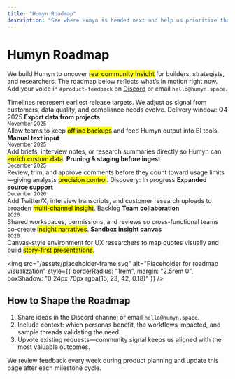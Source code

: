 ```yaml
---
title: "Humyn Roadmap"
description: "See where Humyn is headed next and help us prioritize the most valuable insights."
---
```


# Humyn Roadmap

We build Humyn to uncover <mark>real community insight</mark> for builders, strategists, and researchers. The roadmap below reflects what’s in motion right now. Add your voice in `#product-feedback` on [Discord](https://discord.gg/bycbt28zpk) or email `hello@humyn.space`.

<Callout>
Timelines represent earliest release targets. We adjust as signal from customers, data quality, and compliance needs evolve.
</Callout>

<Columns cols={3}>
  <Card title="High Priority" icon="bolt">
    <Badge color="blue">Delivery window: Q4 2025</Badge>
    <Divider />
    <List>
      <ListItem>
        <strong>Export data from projects</strong><br />
        <small>November 2025</small><br />
        Allow teams to keep <mark>offline backups</mark> and feed Humyn output into BI tools.
      </ListItem>
      <ListItem>
        <strong>Manual text input</strong><br />
        <small>November 2025</small><br />
        Add briefs, interview notes, or research summaries directly so Humyn can <mark>enrich custom data</mark>.
      </ListItem>
      <ListItem>
        <strong>Pruning & staging before ingest</strong><br />
        <small>December 2025</small><br />
        Review, trim, and approve comments before they count toward usage limits—giving analysts <mark>precision control</mark>.
      </ListItem>
    </List>
  </Card>
  <Card title="Medium Priority" icon="chart-simple">
    <Badge color="purple">Discovery: In progress</Badge>
    <Divider />
    <List>
      <ListItem>
        <strong>Expanded source support</strong><br />
        <small>December 2026</small><br />
        Add Twitter/X, interview transcripts, and customer research uploads to broaden <mark>multi-channel insight</mark>.
      </ListItem>
    </List>
  </Card>
  <Card title="Exploratory" icon="seedling">
    <Badge color="slate">Backlog</Badge>
    <Divider />
    <List>
      <ListItem>
        <strong>Team collaboration</strong><br />
        <small>2026</small><br />
        Shared workspaces, permissions, and reviews so cross-functional teams co-create <mark>insight narratives</mark>.
      </ListItem>
      <ListItem>
        <strong>Sandbox insight canvas</strong><br />
        <small>2026</small><br />
        Canvas-style environment for UX researchers to map quotes visually and build <mark>story-first presentations</mark>.
      </ListItem>
    </List>
  </Card>
</Columns>

<img
  src="/assets/placeholder-frame.svg"
  alt="Placeholder for roadmap visualization"
  style={{ borderRadius: "1rem", margin: "2.5rem 0", boxShadow: "0 24px 70px rgba(15, 23, 42, 0.18)" }}
/>

## How to Shape the Roadmap

1. Share ideas in the Discord channel or email `hello@humyn.space`.  
2. Include context: which personas benefit, the workflows impacted, and sample threads validating the need.  
3. Upvote existing requests—community signal keeps us aligned with the most valuable outcomes.

We review feedback every week during product planning and update this page after each milestone cycle.
